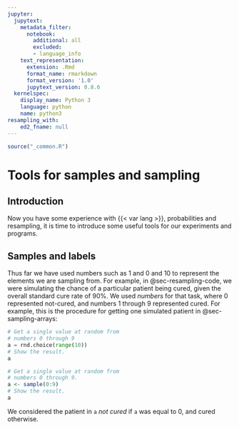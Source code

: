 ```yaml
---
jupyter:
  jupytext:
    metadata_filter:
      notebook:
        additional: all
        excluded:
        - language_info
    text_representation:
      extension: .Rmd
      format_name: rmarkdown
      format_version: '1.0'
      jupytext_version: 0.8.6
  kernelspec:
    display_name: Python 3
    language: python
    name: python3
resampling_with:
    ed2_fname: null
---
```


```r
source("_common.R")
```

# Tools for samples and sampling {#sec-sampling-tools}

## Introduction

Now you have some experience with {{< var lang >}}, probabilities and
resampling, it is time to introduce some useful tools for our experiments and
programs.

## Samples and labels

Thus far we have used numbers such as 1 and 0 and 10 to represent the elements
we are sampling from.  For example, in @sec-resampling-code, we were simulating the chance of a particular patient being cured, given the overall standard cure rate of 90%.   We used *numbers* for that task, where 0 represented not-cured, and numbers 1 through 9 represented cured.  For example, this is the procedure for getting one simulated patient in @sec-sampling-arrays:

```python
# Get a single value at random from
# numbers 0 through 9
a = rnd.choice(range(10))
# Show the result.
a
```

```r
# Get a single value at random from
# numbers 0 through 9.
a <- sample(0:9)
# Show the result.
a
```

We considered the patient in `a` *not cured* if `a` was equal to 0, and cured otherwise.
